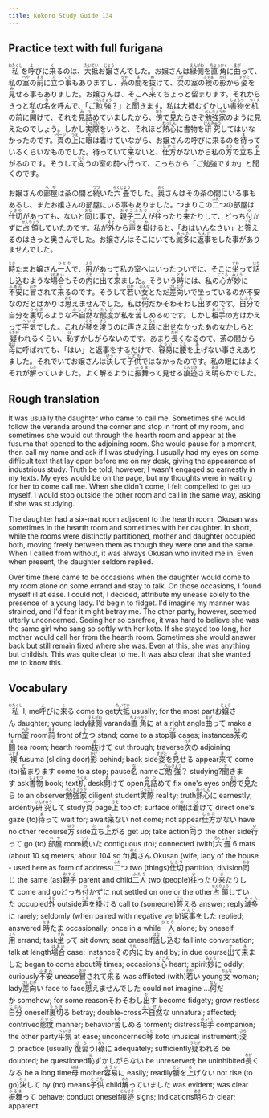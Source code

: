 ```yaml
---
title: Kokoro Study Guide 134
---
```


## Practice text with full furigana

<p>
<ruby><rb>私</rb><rt>わたくし</rt></ruby>を<ruby><rb>呼</rb><rt>よ</rt></ruby>びに<ruby><rb>来</rb><rt>く</rt></ruby>るのは、<ruby><rb>大抵</rb><rt>たいてい</rt></ruby>お<ruby><rb>嬢</rb><rt>じょう</rt></ruby>さんでした。お嬢さんは<ruby><rb>縁側</rb><rt>えんがわ</rt></ruby>を<ruby><rb>直角</rb><rt>ちょっかく</rt></ruby>に<ruby><rb>曲</rb><rt>まが</rt></ruby>って、私の<ruby><rb>室</rb><rt>へや</rt></ruby>の<ruby><rb>前</rb><rt>まえ</rt></ruby>に<ruby><rb>立</rb><rt>た</rt></ruby>つ<ruby><rb>事</rb><rt>こと</rt></ruby>もありますし、<ruby><rb>茶</rb><rt>ちゃ</rt></ruby>の<ruby><rb>間</rb><rt>ま</rt></ruby>を<ruby><rb>抜</rb><rt>ぬ</rt></ruby>けて、<ruby><rb>次</rb><rt>つぎ</rt></ruby>の室の<ruby><rb>襖</rb><rt>ふすま</rt></ruby>の<ruby><rb>影</rb><rt>かげ</rt></ruby>から<ruby><rb>姿</rb><rt>すがた</rt></ruby>を<ruby><rb>見</rb><rt>み</rt></ruby>せる事もありました。お嬢さんは、そこへ<ruby><rb>来</rb><rt>き</rt></ruby>てちょっと<ruby><rb>留</rb><rt>と</rt></ruby>まります。それからきっと私の<ruby><rb>名</rb><rt>な</rt></ruby>を呼んで、「ご<ruby><rb>勉強</rb><rt>べんきょう</rt></ruby>？」と<ruby><rb>聞</rb><rt>き</rt></ruby>きます。私は大抵むずかしい<ruby><rb>書物</rb><rt>しょもつ</rt></ruby>を<ruby><rb>机</rb><rt>つくえ</rt></ruby>の前に<ruby><rb>開</rb><rt>あ</rt></ruby>けて、それを<ruby><rb>見詰</rb><rt>みつ</rt></ruby>めていましたから、<ruby><rb>傍</rb><rt>はた</rt></ruby>で<ruby><rb>見</rb><rt>み</rt></ruby>たらさぞ<ruby><rb>勉強家</rb><rt>べんきょうか</rt></ruby>のように見えたのでしょう。しかし<ruby><rb>実際</rb><rt>じっさい</rt></ruby>をいうと、それほど<ruby><rb>熱心</rb><rt>ねっしん</rt></ruby>に書物を<ruby><rb>研究</rb><rt>けんきゅう</rt></ruby>してはいなかったのです。<ruby><rb>頁</rb><rt>ページ</rt></ruby>の<ruby><rb>上</rb><rt>うえ</rt></ruby>に<ruby><rb>眼</rb><rt>め</rt></ruby>は<ruby><rb>着</rb><rt>つ</rt></ruby>けていながら、お嬢さんの呼びに来るのを<ruby><rb>待</rb><rt>ま</rt></ruby>っているくらいなものでした。待っていて<ruby><rb>来</rb><rt>こ</rt></ruby>ないと、<ruby><rb>仕方</rb><rt>しかた</rt></ruby>がないから私の<ruby><rb>方</rb><rt>ほう</rt></ruby>で<ruby><rb>立</rb><rt>た</rt></ruby>ち<ruby><rb>上</rb><rt>あ</rt></ruby>がるのです。そうして<ruby><rb>向</rb><rt>むこ</rt></ruby>うの室の前へ<ruby><rb>行</rb><rt>い</rt></ruby>って、こっちから「ご勉強ですか」と聞くのです。
</p>

<p>
お嬢さんの<ruby><rb>部屋</rb><rt>へや</rt></ruby>は茶の間と<ruby><rb>続</rb><rt>つづ</rt></ruby>いた<ruby><rb>六畳</rb><rt>ろくじょう</rt></ruby>でした。<ruby><rb>奥</rb><rt>おく</rt></ruby>さんはその茶の間にいる事もあるし、またお嬢さんの部屋にいる事もありました。つまりこの<ruby><rb>二</rb><rt>ふた</rt></ruby>つの部屋は<ruby><rb>仕切</rb><rt>しきり</rt></ruby>があっても、ないと<ruby><rb>同</rb><rt>おな</rt></ruby>じ事で、<ruby><rb>親子</rb><rt>おやこ</rt></ruby><ruby><rb>二人</rb><rt>ふたり</rt></ruby>が<ruby><rb>往</rb><rt>い</rt></ruby>ったり<ruby><rb>来</rb><rt>き</rt></ruby>たりして、どっち<ruby><rb>付</rb><rt>つ</rt></ruby>かずに<ruby><rb>占領</rb><rt>せんりょう</rt></ruby>していたのです。私が<ruby><rb>外</rb><rt>そと</rt></ruby>から<ruby><rb>声</rb><rt>こえ</rt></ruby>を<ruby><rb>掛</rb><rt>か</rt></ruby>けると、「おはいんなさい」と<ruby><rb>答</rb><rt>こた</rt></ruby>えるのはきっと奥さんでした。お嬢さんはそこにいても<ruby><rb>滅多</rb><rt>めった</rt></ruby>に<ruby><rb>返事</rb><rt>へんじ</rt></ruby>をした事がありませんでした。
</p>

<p>
<ruby><rb>時</rb><rt>とき</rt></ruby>たまお嬢さん<ruby><rb>一人</rb><rt>ひとり</rt></ruby>で、<ruby><rb>用</rb><rt>よう</rt></ruby>があって私の室へはいったついでに、そこに<ruby><rb>坐</rb><rt>すわ</rt></ruby>って<ruby><rb>話</rb><rt>はな</rt></ruby>し<ruby><rb>込</rb><rt>こ</rt></ruby>むような<ruby><rb>場合</rb><rt>ばあい</rt></ruby>もその<ruby><rb>内</rb><rt>うち</rt></ruby>に<ruby><rb>出</rb><rt>で</rt></ruby>て<ruby><rb>来</rb><rt>き</rt></ruby>ました。そういう<ruby><rb>時</rb><rt>とき</rt></ruby>には、私の<ruby><rb>心</rb><rt>こころ</rt></ruby>が<ruby><rb>妙</rb><rt>みょう</rt></ruby>に<ruby><rb>不安</rb><rt>ふあん</rt></ruby>に<ruby><rb>冒</rb><rt>おか</rt></ruby>されて<ruby><rb>来</rb><rt>く</rt></ruby>るのです。そうして<ruby><rb>若</rb><rt>わか</rt></ruby>い<ruby><rb>女</rb><rt>おんな</rt></ruby>とただ<ruby><rb>差向</rb><rt>さしむか</rt></ruby>いで坐っているのが不安なのだとばかりは<ruby><rb>思</rb><rt>おも</rt></ruby>えませんでした。私は<ruby><rb>何</rb><rt>なん</rt></ruby>だかそわそわし<ruby><rb>出</rb><rt>だ</rt></ruby>すのです。<ruby><rb>自分</rb><rt>じぶん</rt></ruby>で自分を<ruby><rb>裏切</rb><rt>うらぎ</rt></ruby>るような<ruby><rb>不自然</rb><rt>ふしぜん</rt></ruby>な<ruby><rb>態度</rb><rt>たいど</rt></ruby>が私を<ruby><rb>苦</rb><rt>くる</rt></ruby>しめるのです。しかし<ruby><rb>相手</rb><rt>あいて</rt></ruby>の方はかえって<ruby><rb>平気</rb><rt>へいき</rt></ruby>でした。これが<ruby><rb>琴</rb><rt>こと</rt></ruby>を<ruby><rb>浚</rb><rt>さら</rt></ruby>うのに声さえ<ruby><rb>碌</rb><rt>ろく</rt></ruby>に出せなかったあの女かしらと<ruby><rb>疑</rb><rt>うたが</rt></ruby>われるくらい、<ruby><rb>恥</rb><rt>は</rt></ruby>ずかしがらないのです。あまり<ruby><rb>長</rb><rt>なが</rt></ruby>くなるので、茶の間から<ruby><rb>母</rb><rt>はは</rt></ruby>に呼ばれても、「はい」と返事をするだけで、<ruby><rb>容易</rb><rt>ようい</rt></ruby>に<ruby><rb>腰</rb><rt>こし</rt></ruby>を<ruby><rb>上</rb><rt>あ</rt></ruby>げない事さえありました。それでいてお嬢さんは<ruby><rb>決</rb><rt>けっ</rt></ruby>して<ruby><rb>子供</rb><rt>こども</rt></ruby>ではなかったのです。私の眼にはよくそれが<ruby><rb>解</rb><rt>わか</rt></ruby>っていました。よく解るように<ruby><rb>振舞</rb><rt>ふるま</rt></ruby>って見せる<ruby><rb>痕迹</rb><rt>こんせき</rt></ruby>さえ<ruby><rb>明</rb><rt>あき</rt></ruby>らかでした。
</p>


## Rough translation

It was usually the daughter who came to call me. Sometimes she would follow the veranda around the corner and stop in front of my room, and sometimes she would cut through the hearth room and appear at the fusuma that opened to the adjoining room. She would pause for a moment, then call my name and ask if I was studying. I usually had my eyes on some difficult text that lay open before me on my desk, giving the appearance of industrious study. Truth be told, however, I wasn't engaged so earnestly in my texts. My eyes would be on the page, but my thoughts were in waiting for her to come call me. When she didn't come, I felt compelled to get up myself. I would stop outside the other room and call in the same way, asking if she was studying.

The daughter had a six-mat room adjacent to the hearth room. Okusan was sometimes in the hearth room and sometimes with her daughter. In short, while the rooms were distinctly partitioned, mother and daughter occupied both, moving freely between them as though they were one and the same. When I called from without, it was always Okusan who invited me in. Even when present, the daughter seldom replied.

Over time there came to be occasions when the daughter would come to my room alone on some errand and stay to talk. On those occasions, I found myself ill at ease. I could not, I decided, attribute my unease solely to the presence of a young lady. I'd begin to fidget. I'd imagine my manner was strained, and I'd fear it might betray me. The other party, however, seemed utterly unconcerned. Seeing her so carefree, it was hard to believe she was the same girl who sang so softly with her koto. If she stayed too long, her mother would call her from the hearth room. Sometimes she would answer back but still remain fixed where she was. Even at this, she was anything but childish. This was quite clear to me. It was also clear that she wanted me to know this.       


## Vocabulary

<p>
<span class="vocabstudy"><ruby><rb>私</rb><rt>わたくし</rt></ruby>&nbsp;I; me</span><span class="vocabstudy"><ruby><rb>呼</rb><rt>よ</rt></ruby>びに<ruby><rb>来</rb><rt>く</rt></ruby>る&nbsp;come to get</span><span class="vocabstudy"><ruby><rb>大抵</rb><rt>たいてい</rt></ruby>&nbsp;usually; for the most part</span><span class="vocabstudy">お<ruby><rb>嬢</rb><rt>じょう</rt></ruby>さん&nbsp;daughter; young lady</span><span class="vocabstudy"><ruby><rb>縁側</rb><rt>えんがわ</rt></ruby>&nbsp;varanda</span><span class="vocabstudy"><ruby><rb>直角</rb><rt>ちょっかく</rt></ruby>に&nbsp;at a right angle</span><span class="vocabstudy"><ruby><rb>曲</rb><rt>まが</rt></ruby>って&nbsp;make a turn</span><span class="vocabstudy"><ruby><rb>室</rb><rt>へや</rt></ruby>&nbsp;room</span><span class="vocabstudy"><ruby><rb>前</rb><rt>まえ</rt></ruby>&nbsp;front of</span><span class="vocabstudy"><ruby><rb>立</rb><rt>た</rt></ruby>つ&nbsp;stand; come to a stop</span><span class="vocabstudy"><ruby><rb>事</rb><rt>こと</rt></ruby>&nbsp;cases; instances</span><span class="vocabstudy"><ruby><rb>茶</rb><rt>ちゃ</rt></ruby>の<ruby><rb>間</rb><rt>ま</rt></ruby>&nbsp;tea room; hearth room</span><span class="vocabstudy"><ruby><rb>抜</rb><rt>ぬ</rt></ruby>けて&nbsp;cut through; traverse</span><span class="vocabstudy"><ruby><rb>次</rb><rt>つぎ</rt></ruby>の&nbsp;adjoining</span><span class="vocabstudy"><ruby><rb>襖</rb><rt>ふすま</rt></ruby>&nbsp;fusuma (sliding door)</span><span class="vocabstudy"><ruby><rb>影</rb><rt>かげ</rt></ruby>&nbsp;behind; back side</span><span class="vocabstudy"><ruby><rb>姿</rb><rt>すがた</rt></ruby>を<ruby><rb>見</rb><rt>み</rt></ruby>せる&nbsp;appear</span><span class="vocabstudy"><ruby><rb>来</rb><rt>き</rt></ruby>て&nbsp;come (to)</span><span class="vocabstudy"><ruby><rb>留</rb><rt>と</rt></ruby>まります&nbsp;come to a stop; pause</span><span class="vocabstudy"><ruby><rb>名</rb><rt>な</rt></ruby>&nbsp;name</span><span class="vocabstudy">ご<ruby><rb>勉強</rb><rt>べんきょう</rt></ruby>？&nbsp;studying?</span><span class="vocabstudy"><ruby><rb>聞</rb><rt>き</rt></ruby>きます&nbsp;ask</span><span class="vocabstudy"><ruby><rb>書物</rb><rt>しょもつ</rt></ruby>&nbsp;book; text</span><span class="vocabstudy"><ruby><rb>机</rb><rt>つくえ</rt></ruby>&nbsp;desk</span><span class="vocabstudy"><ruby><rb>開</rb><rt>あ</rt></ruby>けて&nbsp;open</span><span class="vocabstudy"><ruby><rb>見詰</rb><rt>みつ</rt></ruby>めて&nbsp;fix one's eyes on</span><span class="vocabstudy"><ruby><rb>傍</rb><rt>はた</rt></ruby>で<ruby><rb>見</rb><rt>み</rt></ruby>たら&nbsp;to an observer</span><span class="vocabstudy"><ruby><rb>勉強家</rb><rt>べんきょうか</rt></ruby>&nbsp;diligent student</span><span class="vocabstudy"><ruby><rb>実際</rb><rt>じっさい</rt></ruby>&nbsp;reality; truth</span><span class="vocabstudy"><ruby><rb>熱心</rb><rt>ねっしん</rt></ruby>に&nbsp;earnestly; ardently</span><span class="vocabstudy"><ruby><rb>研究</rb><rt>けんきゅう</rt></ruby>して&nbsp;study</span><span class="vocabstudy"><ruby><rb>頁</rb><rt>ページ</rt></ruby>&nbsp;page</span><span class="vocabstudy"><ruby><rb>上</rb><rt>うえ</rt></ruby>&nbsp;top of; surface of</span><span class="vocabstudy"><ruby><rb>眼</rb><rt>め</rt></ruby>は<ruby><rb>着</rb><rt>つ</rt></ruby>けて&nbsp;direct one's gaze (to)</span><span class="vocabstudy"><ruby><rb>待</rb><rt>ま</rt></ruby>って&nbsp;wait for; await</span><span class="vocabstudy"><ruby><rb>来</rb><rt>こ</rt></ruby>ない&nbsp;not come; not appear</span><span class="vocabstudy"><ruby><rb>仕方</rb><rt>しかた</rt></ruby>がない&nbsp;have no other recourse</span><span class="vocabstudy"><ruby><rb>方</rb><rt>ほう</rt></ruby>&nbsp;side</span><span class="vocabstudy"><ruby><rb>立</rb><rt>た</rt></ruby>ち<ruby><rb>上</rb><rt>あ</rt></ruby>がる&nbsp;get up; take action</span><span class="vocabstudy"><ruby><rb>向</rb><rt>むこ</rt></ruby>う&nbsp;the other side</span><span class="vocabstudy"><ruby><rb>行</rb><rt>い</rt></ruby>って&nbsp;go (to)</span>
<span class="vocabstudy"><ruby><rb>部屋</rb><rt>へや</rt></ruby>&nbsp;room</span><span class="vocabstudy"><ruby><rb>続</rb><rt>つづ</rt></ruby>いた&nbsp;contiguous (to); connected (with)</span><span class="vocabstudy"><ruby><rb>六畳</rb><rt>ろくじょう</rt></ruby>&nbsp;6 mats (about 10 sq meters; about 104 sq ft)</span><span class="vocabstudy"><ruby><rb>奥</rb><rt>おく</rt></ruby>さん&nbsp;Okusan (wife; lady of the house - used here as form of address)</span><span class="vocabstudy"><ruby><rb>二</rb><rt>ふた</rt></ruby>つ&nbsp;two (things)</span><span class="vocabstudy"><ruby><rb>仕切</rb><rt>しきり</rt></ruby>&nbsp;partition; division</span><span class="vocabstudy"><ruby><rb>同</rb><rt>おな</rt></ruby>じ&nbsp;the same (as)</span><span class="vocabstudy"><ruby><rb>親子</rb><rt>おやこ</rt></ruby>&nbsp;parent and child</span><span class="vocabstudy"><ruby><rb>二人</rb><rt>ふたり</rt></ruby>&nbsp;two (people)</span><span class="vocabstudy"><ruby><rb>往</rb><rt>い</rt></ruby>ったり<ruby><rb>来</rb><rt>き</rt></ruby>たりして&nbsp;come and go</span><span class="vocabstudy">どっち<ruby><rb>付</rb><rt>つ</rt></ruby>かずに&nbsp;not settled on one or the other</span><span class="vocabstudy"><ruby><rb>占領</rb><rt>せんりょう</rt></ruby>していた&nbsp;occupied</span><span class="vocabstudy"><ruby><rb>外</rb><rt>そと</rt></ruby>&nbsp;outside</span><span class="vocabstudy"><ruby><rb>声</rb><rt>こえ</rt></ruby>を<ruby><rb>掛</rb><rt>か</rt></ruby>ける&nbsp;call to (someone)</span><span class="vocabstudy"><ruby><rb>答</rb><rt>こた</rt></ruby>える&nbsp;answer; reply</span><span class="vocabstudy"><ruby><rb>滅多</rb><rt>めった</rt></ruby>に&nbsp;rarely; seldomly (when paired with negative verb)</span><span class="vocabstudy"><ruby><rb>返事</rb><rt>へんじ</rt></ruby>をした&nbsp;replied; answered</span>
<span class="vocabstudy"><ruby><rb>時</rb><rt>とき</rt></ruby>たま&nbsp;occasionally; once in a while</span><span class="vocabstudy"><ruby><rb>一人</rb><rt>ひとり</rt></ruby>&nbsp;alone; by oneself</span><span class="vocabstudy"><ruby><rb>用</rb><rt>よう</rt></ruby>&nbsp;errand; task</span><span class="vocabstudy"><ruby><rb>坐</rb><rt>すわ</rt></ruby>って&nbsp;sit down; seat oneself</span><span class="vocabstudy"><ruby><rb>話</rb><rt>はな</rt></ruby>し<ruby><rb>込</rb><rt>こ</rt></ruby>む&nbsp;fall into conversation; talk at length</span><span class="vocabstudy"><ruby><rb>場合</rb><rt>ばあい</rt></ruby>&nbsp;case; instance</span><span class="vocabstudy">その<ruby><rb>内</rb><rt>うち</rt></ruby>に&nbsp;by and by; in due course</span><span class="vocabstudy"><ruby><rb>出</rb><rt>で</rt></ruby>て<ruby><rb>来</rb><rt>き</rt></ruby>ました&nbsp;began to come about</span><span class="vocabstudy"><ruby><rb>時</rb><rt>とき</rt></ruby>&nbsp;times; occasions</span><span class="vocabstudy"><ruby><rb>心</rb><rt>こころ</rt></ruby>&nbsp;heart; spirit</span><span class="vocabstudy"><ruby><rb>妙</rb><rt>みょう</rt></ruby>に&nbsp;oddly; curiously</span><span class="vocabstudy"><ruby><rb>不安</rb><rt>ふあん</rt></ruby>&nbsp;unease</span><span class="vocabstudy"><ruby><rb>冒</rb><rt>おか</rt></ruby>されて<ruby><rb>来</rb><rt>く</rt></ruby>る&nbsp;was afflicted (with)</span><span class="vocabstudy"><ruby><rb>若</rb><rt>わか</rt></ruby>い&nbsp;young</span><span class="vocabstudy"><ruby><rb>女</rb><rt>おんな</rt></ruby>&nbsp;woman; lady</span><span class="vocabstudy"><ruby><rb>差向</rb><rt>さしむか</rt></ruby>い&nbsp;face to face</span><span class="vocabstudy"><ruby><rb>思</rb><rt>おも</rt></ruby>えませんでした&nbsp;could not imagine ...</span><span class="vocabstudy"><ruby><rb>何</rb><rt>なん</rt></ruby>だか&nbsp;somehow; for some reason</span><span class="vocabstudy">そわそわし<ruby><rb>出</rb><rt>だ</rt></ruby>す&nbsp;become fidgety; grow restless</span><span class="vocabstudy"><ruby><rb>自分</rb><rt>じぶん</rt></ruby>&nbsp;oneself</span><span class="vocabstudy"><ruby><rb>裏切</rb><rt>うらぎ</rt></ruby>る&nbsp;betray; double-cross</span><span class="vocabstudy"><ruby><rb>不自然</rb><rt>ふしぜん</rt></ruby>な&nbsp;unnatural; affected; contrived</span><span class="vocabstudy"><ruby><rb>態度</rb><rt>たいど</rt></ruby>&nbsp;manner; behavior</span><span class="vocabstudy"><ruby><rb>苦</rb><rt>くる</rt></ruby>しめる&nbsp;torment; distress</span><span class="vocabstudy"><ruby><rb>相手</rb><rt>あいて</rt></ruby>&nbsp;companion; the other party</span><span class="vocabstudy"><ruby><rb>平気</rb><rt>へいき</rt></ruby>&nbsp;at ease; unconcerned</span><span class="vocabstudy"><ruby><rb>琴</rb><rt>こと</rt></ruby>&nbsp;koto (musical instrument)</span><span class="vocabstudy"><ruby><rb>浚</rb><rt>さら</rt></ruby>う&nbsp;practice (usually <ruby><rb>復習</rb><rt>さら</rt></ruby>う)</span><span class="vocabstudy"><ruby><rb>碌</rb><rt>ろく</rt></ruby>に&nbsp;adequately; sufficiently</span><span class="vocabstudy"><ruby><rb>疑</rb><rt>うたが</rt></ruby>われる&nbsp;be doubted; be questioned</span><span class="vocabstudy"><ruby><rb>恥</rb><rt>は</rt></ruby>ずかしがらない&nbsp;be unreserved; be uninhibited</span><span class="vocabstudy"><ruby><rb>長</rb><rt>なが</rt></ruby>くなる&nbsp;be a long time</span><span class="vocabstudy"><ruby><rb>母</rb><rt>はは</rt></ruby>&nbsp;mother</span><span class="vocabstudy"><ruby><rb>容易</rb><rt>ようい</rt></ruby>に&nbsp;easily; readily</span><span class="vocabstudy"><ruby><rb>腰</rb><rt>こし</rt></ruby>を<ruby><rb>上</rb><rt>あ</rt></ruby>げない&nbsp;not rise (to go)</span><span class="vocabstudy"><ruby><rb>決</rb><rt>けっ</rt></ruby>して&nbsp;by (no) means</span><span class="vocabstudy"><ruby><rb>子供</rb><rt>こども</rt></ruby>&nbsp;child</span><span class="vocabstudy"><ruby><rb>解</rb><rt>わか</rt></ruby>っていました&nbsp;was evident; was clear</span><span class="vocabstudy"><ruby><rb>振舞</rb><rt>ふるま</rt></ruby>って&nbsp;behave; conduct oneself</span><span class="vocabstudy"><ruby><rb>痕迹</rb><rt>こんせき</rt></ruby>&nbsp;signs; indications</span><span class="vocabstudy"><ruby><rb>明</rb><rt>あき</rt></ruby>らか&nbsp;clear; apparent</span>
</p>
